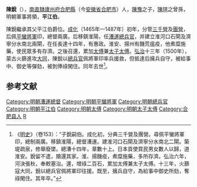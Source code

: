 '''陳銳'''（{{bd|15世纪||1500年||catIdx=C}}），[[南直隸|南直隸]][[廬州府|廬州府]][[合肥縣|合肥縣]]（今[[安徽省|安徽省]][[合肥市|合肥市]]）人，[[陳豫|陳豫]]之子，[[陳瑄|陳瑄]]之曾孫，明朝軍事將領，'''平江伯'''。

陳銳繼承其父平江伯爵位。[[成化|成化]]（1465年—1487年）初年，分管[[三千營|三千營]]及[[團營|團營]]，后佩[[平蠻將軍|平蠻將軍]]印，總督兩廣。后移鎮淮陽，任[[漕运总督|漕運總兵官]]，并建立淮河口石閘及濟寧分水南北兩閘，在任長達十四年，有惠政。淮安、揚州有饑荒瘟疫，他煮糜施藥，使民眾多有存濟。之後召還，累加[[太傅|太傅]]兼[[太子太傅|太子太傅]]。[[弘治_(明朝)|弘治]]十三年（1500年），蒙古火篩進攻[[大同镇_(明朝)|大同]]，陳銳以[[總兵官|總兵官]]佩將軍印率兵援救，但抵達后擁兵自守，被給事中、御史等彈劾，被剝俸祿閑住。同年去世<ref>《[[明史|明史]]》（卷153）：“子銳嗣伯。成化初，分典三千營及團營。尋佩平蠻將軍印，總制兩廣。移鎮淮陽，總督漕運。建淮河口石閘及濟寧分水南北二閘。築堤疏泉，修舉廢墜。總漕十四年，章數十上。日本貢使買民男女數人以歸，道淮安。銳留不遣，贖還其家。淮、揚饑疫，煮糜施藥，多所存濟。弘治六年，河決張秋，奉敕塞治。還，增祿二百石，累加太傅兼太子太傅。十三年，火篩寇大同，銳以總兵官佩將軍印往援。既至，擁兵自守，為給事中御史所劾，奪祿閑住。其年卒。”</ref>。

==参考文献==
{{wikisource|明史/卷153}}
{{Reflist}}

{{明朝官员小作品}}
{{DEFAULTSORT:Chen陈}}
[[Category:明朝漕運總督|Category:明朝漕運總督]]
[[Category:明朝平蠻將軍|Category:明朝平蠻將軍]]
[[Category:明朝總兵官|Category:明朝總兵官]]
[[Category:明朝平江伯|Category:明朝平江伯]]
[[Category:明朝太傅|Category:明朝太傅]]
[[Category:明朝太子太傅|Category:明朝太子太傅]]
[[Category:合肥县人|Category:合肥县人]]
[[Category:陈姓|R]]